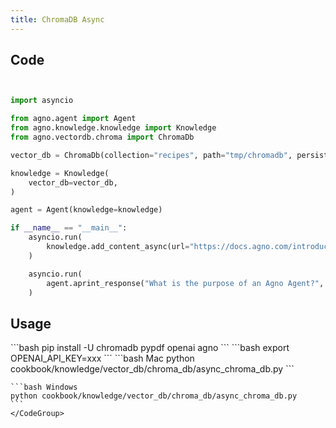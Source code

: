 ```yaml
---
title: ChromaDB Async
---
```


## Code

```python cookbook/knowledge/vector_db/chroma_db/async_chroma_db.py


import asyncio

from agno.agent import Agent
from agno.knowledge.knowledge import Knowledge
from agno.vectordb.chroma import ChromaDb

vector_db = ChromaDb(collection="recipes", path="tmp/chromadb", persistent_client=True)

knowledge = Knowledge(
    vector_db=vector_db,
)

agent = Agent(knowledge=knowledge)

if __name__ == "__main__":
    asyncio.run(
        knowledge.add_content_async(url="https://docs.agno.com/introduction/agents.md")
    )

    asyncio.run(
        agent.aprint_response("What is the purpose of an Agno Agent?", markdown=True)
    )
```

## Usage

<Steps>
  <Snippet file="create-venv-step.mdx" />

  <Step title="Install libraries">
    ```bash
    pip install -U chromadb pypdf openai agno
    ```
  </Step>
  <Step title="Set environment variables">
    ```bash
    export OPENAI_API_KEY=xxx
    ```
  </Step>
  <Step title="Run Agent">
    <CodeGroup>
    ```bash Mac
    python cookbook/knowledge/vector_db/chroma_db/async_chroma_db.py
    ```

    ```bash Windows
    python cookbook/knowledge/vector_db/chroma_db/async_chroma_db.py
    ```
    </CodeGroup>
  </Step>
</Steps>
